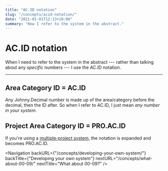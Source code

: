 ```yaml
---
title: "AC.ID notation"
slug: "/concepts/acid-notation/"
date: "2021-01-01T12:13+10:00"
summary: "How I refer to the system in the abstract."
---
```


# AC.ID notation

When I need to refer to the system in the abstract --- rather than talking about any _specific_ numbers --- I use the <JD>AC.ID</JD> notation.

---

<h2>
	Area Category ID = <span className="font-jdmono">AC.ID</span>
</h2>

Any Johnny.Decimal number is made up of the area/category before the decimal, then the ID after. So when I refer to <JD>AC.ID</JD>, I just mean _any number in your system_.

<h2>
	Project Area Category ID = <span className="font-jdmono">PRO.AC.ID</span>
</h2>

If you're using a [multiple-project system](/concepts/multiple-projects/), the notation is expanded and becomes <JD>PRO.AC.ID</JD>.

<Navigation
	backURL={"/concepts/developing-your-own-system/"}
	backTitle={"Developing your own system"}
	nextURL="/concepts/what-about-00-09/"
	nextTitle="What about 00-09?"
/>
